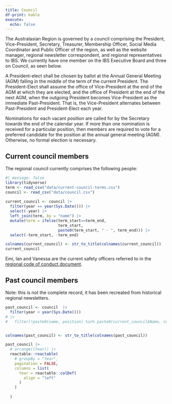 ```yaml
---
title: Council
df-print: kable
execute: 
  echo: false
---
```


The Australasian Region is governed by a council comprising the President, Vice-President, Secretary, Treasurer, Membership Officer, Social Media Coordinator and Public Officer of the region, as well as the website manager, regional newsletter correspondent, and regional representatives to IBS. We currently have one member on the IBS Executive Board and three on Council, as seen below.

A President-elect shall be chosen by ballot at the Annual General Meeting (AGM) falling in the middle of the term of the current President. The President-Elect shall assume the office of Vice-President at the end of the AGM at which they are elected, and the office of President at the end of the next AGM, when the outgoing President becomes Vice-President as the immediate Past-President. That is, the Vice-President alternates between Past-President and President-Elect each year.

Nominations for each vacant position are called for by the Secretary towards the end of the calendar year. If more than one nomination is received for a particular position, then members are required to vote for a preferred candidate for the position at the annual general meeting (AGM). Otherwise, no formal election is necessary.

## Current council members

The regional council currently comprises the following people:

```r
#| message: false
library(tidyverse)
term <- read_csv("data/current-council-terms.csv")
council <- read_csv("data/council.csv") 
  
current_council <- council |> 
  filter(year == year(Sys.Date())) |> 
  select(-year) |> 
  left_join(term, by = "name") |> 
  mutate(term = ifelse(term_start==term_end,
                       term_start,
                       paste0(term_start, " - ", term_end))) |> 
  select(-term_start, -term_end)

colnames(current_council) <- str_to_title(colnames(current_council))
current_council
```

Emi, Ian and Vanessa are the current safety officers referred to in the [regional code of conduct document](docs/IBS-AR-Code-of-Conduct.pdf).

## Past council members

Note: this is not the complete record, it has been recreated from historical regional newsletters.

```r
past_council <- council  |> 
  filter(year < year(Sys.Date()))
# |>
#   filter(!paste0(name, position) %in% paste0(current_council$Name, current_council$Position))


colnames(past_council) <- str_to_title(colnames(past_council))

past_council |> 
  # arrange((Year)) |> 
  reactable::reactable(
    # groupBy = "Year",
    pagination = FALSE, 
    columns = list(
      Year = reactable::colDef(
        align = "left"
      )
    )
    
  )
```

